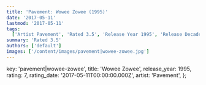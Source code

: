 ```yaml
---
title: 'Pavement: Wowee Zowee (1995)'
date: '2017-05-11'
lastmod: '2017-05-11'
tags:
  ['Artist Pavement', 'Rated 3.5', 'Release Year 1995', 'Release Decade 1990']
summary: 'Rated 3.5'
authors: ['default']
images: ['/content/images/pavement|wowee-zowee.jpg']
---
```


  key: 'pavement|wowee-zowee',
  title: 'Wowee Zowee',
  release_year: 1995,
  rating: 7,
  rating_date: '2017-05-11T00:00:00.000Z',
  artist: 'Pavement',
};

<MusicRating data={data} />
